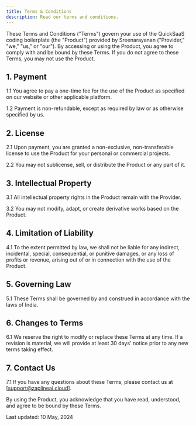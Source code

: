 ```yaml
---
title: Terms & Conditions
description: Read our terms and conditions.
---
```


These Terms and Conditions ("Terms") govern your use of the QuickSaaS coding boilerplate (the "Product") provided by Sreenarayanan ("Provider," "we," "us," or "our"). By accessing or using the Product, you agree to comply with and be bound by these Terms. If you do not agree to these Terms, you may not use the Product.

## 1. Payment

1.1 You agree to pay a one-time fee for the use of the Product as specified on our website or other applicable platform.

1.2 Payment is non-refundable, except as required by law or as otherwise specified by us.

## 2. License

2.1 Upon payment, you are granted a non-exclusive, non-transferable license to use the Product for your personal or commercial projects.

2.2 You may not sublicense, sell, or distribute the Product or any part of it.

## 3. Intellectual Property

3.1 All intellectual property rights in the Product remain with the Provider.

3.2 You may not modify, adapt, or create derivative works based on the Product.

## 4. Limitation of Liability

4.1 To the extent permitted by law, we shall not be liable for any indirect, incidental, special, consequential, or punitive damages, or any loss of profits or revenue, arising out of or in connection with the use of the Product.

## 5. Governing Law

5.1 These Terms shall be governed by and construed in accordance with the laws of India.

## 6. Changes to Terms

6.1 We reserve the right to modify or replace these Terms at any time. If a revision is material, we will provide at least 30 days' notice prior to any new terms taking effect.

## 7. Contact Us

7.1 If you have any questions about these Terms, please contact us at [support@zaplineai.cloud].

By using the Product, you acknowledge that you have read, understood, and agree to be bound by these Terms.

Last updated: 10 May, 2024